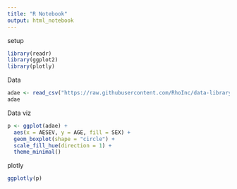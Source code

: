 ```yaml
---
title: "R Notebook"
output: html_notebook
---
```


setup
```r
library(readr)
library(ggplot2)
library(plotly)
```

Data 
```r


adae <- read_csv("https://raw.githubusercontent.com/RhoInc/data-library/master/data/clinical-trials/adam/adae.csv")
adae
```

Data viz
```r
p <- ggplot(adae) +
  aes(x = AESEV, y = AGE, fill = SEX) +
  geom_boxplot(shape = "circle") +
  scale_fill_hue(direction = 1) +
  theme_minimal()
```

plotly
```r
ggplotly(p)
```
